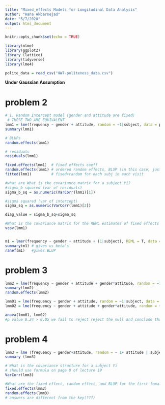 ```yaml
---
title: "Mixed_effects Models for Longitudinal Data Analysis"
author: "Hana Akbarnejad"
date: "5/7/2020"
output: html_document
---
```


```r
knitr::opts_chunk$set(echo = TRUE)

library(nlme)
library(ggplot2)
library (lattice)
library(tidyverse)
library(lme4)

polite_data = read_csv("HW7-politeness_data.csv")
```

**Under Gaussian Assumption**

# problem 2
```r

# 1. Random Intercept model (gender and attitude are fixed)
 # THESE TWO ARE EQUIVALENT
lmm1 = lme(frequency ~ gender + attitude, random = ~1|subject, data = polite_data, method = "REML")
summary(lmm1)

# BLUPs
random.effects(lmm1)

# residuals
residuals(lmm1)

fixed.effects(lmm1)  # fixed effects coeff 
random.effects(lmm1) # ordered random effects, BLUP (in this case, just b_i)
fitted(lmm1)         # fixed+random for each subj in each visit

#what are What is the covariance matrix for a subject Yi?
#sigma_b squared (var of residuals)
sigma_b_sq = as.numeric(VarCorr(lmm1)[1])

#sigma squared (var of intercept)
sigma_sq = as.numeric(VarCorr(lmm1)[2])

diag_value = sigma_b_sq+sigma_sq

#What is the covariance matrix for the REML estimates of fixed effects
vcov(lmm1)


m1 = lmer(frequency ~ gender + attitude + (1|subject), REML = T, data = polite_data) #equivalent to above
summary(m1) # gives us beta's
ranef(m1)   #gives BLUP
```

# problem 3
```r
lmm2 = lme(frequency ~ gender + attitude + gender*attitude, random = ~1|subject, data = polite_data, method = "REML")
summary(lmm2)
random.effects(lmm2)
```


```r

lmm01 = lme(frequency ~ gender + attitude, random = ~1|subject, data = polite_data, method = "ML")
lmm02 = lme(frequency ~ gender + attitude + gender*attitude, random = ~1|subject, data = polite_data, method = "ML")

anova(lmm01, lmm02)
#p value 0.24 > 0.05 we fail to reject reject the null and conclude that the interaction term is not significant (simple model is preferrable)
```

# problem 4
```r

lmm3 = lme (frequency ~ gender+attitude, random = ~ 1+ attitude | subject, data = polite_data, method = "REML")
summary (lmm3)

# What is the covariance structure for a subject Yi
# should use formula on page 8 of lecture 19
VarCorr(lmm3)

#What are the fixed effect, random effect, and BLUP for the first female subject in scenario 1 with polite attitude?
fixed.effects(lmm3)
random.effects(lmm3)
# answers are different from the key(???)
```

